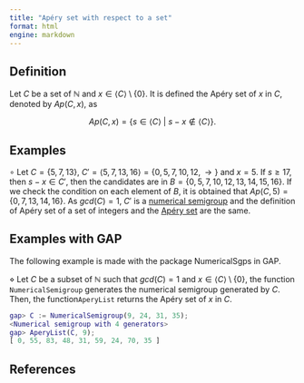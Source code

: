 ```yaml
---
title: "Apéry set with respect to a set"
format: html
engine: markdown
---
```


<!-- Definición de Num. Sem. -->

## Definition

Let $C$ be a set of $\mathbb{N}$ and $x \in \langle C \rangle \setminus \{0\}$. It is defined the Apéry set of $x$ in $C$, denoted by $Ap(C,x)$, as

$$
Ap(C,x) = \{s \in \langle C \rangle ~ | ~ s - x \not \in \langle C \rangle \}.
$$

## Examples

$\circ$ Let $C = \{5, 7, 13\}$, $C' = \langle 5, 7, 13, 16 \rangle = \{0, 5, 7, 10, 12, \rightarrow \}$ and $x = 5$. If $s \ge 17$, then $s - x \in C'$, then the candidates are in $B = \{0, 5, 7, 10, 12, 13, 14, 15, 16\}$. If we check the condition on each element of $B$, it is obtained that $Ap(C, 5) = \{0, 7, 13, 14, 16\}$. As $gcd(C) = 1$, $C'$ is a [numerical semigroup](../Basic-concepts/Numerical-semigroup.qmd) and the definition of Apéry set of a set of integers and the [Apéry set](../Basic-concepts/Apery-set.qmd) are the same.

## Examples with GAP

The following example is made with the package NumericalSgps in GAP.

$\diamond$ Let $C$ be a subset of $\mathbb{N}$ such that $gcd(C) = 1$ and $x \in \langle C \rangle \setminus \{0\}$, the function `NumericalSemigroup` generates the numerical semigroup generated by $C$. Then, the function`AperyList` returns the Apéry set of $x$ in $C$.

```gap
gap> C := NumericalSemigroup(9, 24, 31, 35);
<Numerical semigroup with 4 generators>
gap> AperyList(C, 9);
[ 0, 55, 83, 48, 31, 59, 24, 70, 35 ]

```



## References
